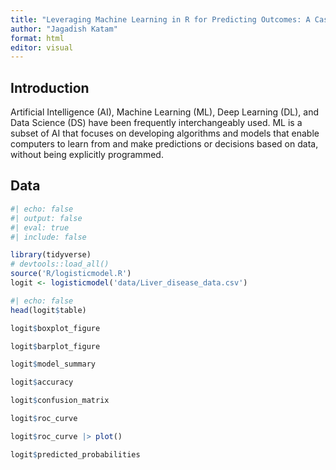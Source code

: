 ```yaml
---
title: "Leveraging Machine Learning in R for Predicting Outcomes: A Case Study"
author: "Jagadish Katam"
format: html
editor: visual
---
```


## Introduction

Artificial Intelligence (AI), Machine Learning (ML), Deep Learning (DL), and Data Science (DS) have been frequently interchangeably used. ML is a subset of AI that focuses on developing algorithms and models that enable computers to learn from and make predictions or decisions based on data, without being explicitly programmed.

## Data

```r
#| echo: false
#| output: false
#| eval: true
#| include: false

library(tidyverse)
# devtools::load_all()
source('R/logisticmodel.R')
logit <- logisticmodel('data/Liver_disease_data.csv')
```

```r
#| echo: false
head(logit$table)
```

```r
logit$boxplot_figure
```

```r
logit$barplot_figure
```

```r
logit$model_summary
```

```r
logit$accuracy
```

```r
logit$confusion_matrix
```

```r
logit$roc_curve
```

```r
logit$roc_curve |> plot()
```

```r
logit$predicted_probabilities
```
